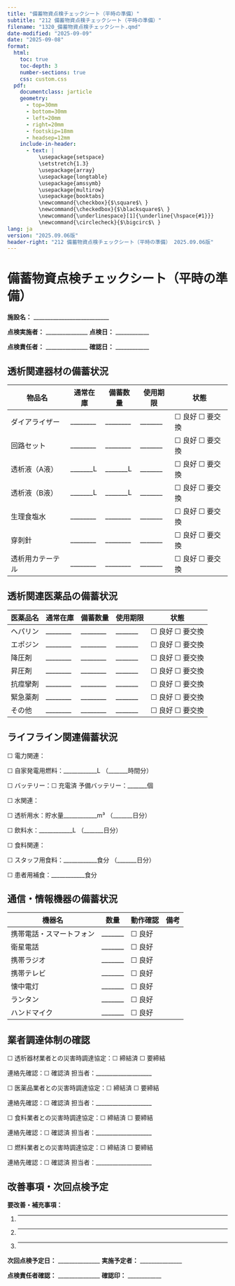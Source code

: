 ```yaml
---
title: "備蓄物資点検チェックシート（平時の準備）"
subtitle: "212 備蓄物資点検チェックシート（平時の準備）"
filename: "1320_備蓄物資点検チェックシート.qmd"
date-modified: "2025-09-09"
date: "2025-09-08"
format: 
  html:
    toc: true
    toc-depth: 3
    number-sections: true
    css: custom.css
  pdf:
    documentclass: jarticle
    geometry: 
      - top=30mm
      - bottom=30mm  
      - left=20mm
      - right=20mm
      - footskip=18mm
      - headsep=12mm
    include-in-header:
      - text: |
          \usepackage{setspace}
          \setstretch{1.3}
          \usepackage{array}
          \usepackage{longtable}
          \usepackage{amssymb}
          \usepackage{multirow}
          \usepackage{booktabs}
          \newcommand{\checkbox}{$\square$\ }
          \newcommand{\checkedbox}{$\blacksquare$\ }
          \newcommand{\underlinespace}[1]{\underline{\hspace{#1}}}
          \newcommand{\circlecheck}{$\bigcirc$\ }
lang: ja
version: "2025.09.06版"
header-right: "212 備蓄物資点検チェックシート（平時の準備） 2025.09.06版"
---
```



# 備蓄物資点検チェックシート（平時の準備）



**施設名：** ___________________________



**点検実施者：** _______________      **点検日：** ____________



**点検責任者：** _______________      **確認日：** ____________




## 透析関連器材の備蓄状況




| **物品名** | **通常在庫** | **備蓄数量** | **使用期限** | **状態** |
|------------|--------------|--------------|--------------|----------|
| ダイアライザー | ________ | ________ | _______ | ☐ 良好 ☐ 要交換 |
| 回路セット | ________ | ________ | _______ | ☐ 良好 ☐ 要交換 |
| 透析液（A液） | _______L | _______L | _______ | ☐ 良好 ☐ 要交換 |
| 透析液（B液） | _______L | _______L | _______ | ☐ 良好 ☐ 要交換 |
| 生理食塩水 | ________ | ________ | _______ | ☐ 良好 ☐ 要交換 |
| 穿刺針 | ________ | ________ | _______ | ☐ 良好 ☐ 要交換 |
| 透析用カテーテル | ________ | ________ | _______ | ☐ 良好 ☐ 要交換 |


## 透析関連医薬品の備蓄状況




| **医薬品名** | **通常在庫** | **備蓄数量** | **使用期限** | **状態** |
|------------|--------------|--------------|--------------|----------|
| ヘパリン | ________ | ________ | _______ | ☐ 良好 ☐ 要交換 |
| エポジン | ________ | ________ | _______ | ☐ 良好 ☐ 要交換 |
| 降圧剤 | ________ | ________ | _______ | ☐ 良好 ☐ 要交換 |
| 昇圧剤 | ________ | ________ | _______ | ☐ 良好 ☐ 要交換 |
| 抗痙攣剤 | ________ | ________ | _______ | ☐ 良好 ☐ 要交換 |
| 緊急薬剤 | ________ | ________ | _______ | ☐ 良好 ☐ 要交換 |
| その他 | ________ | ________ | _______ | ☐ 良好 ☐ 要交換 |


## ライフライン関連備蓄状況




☐ 電力関連：



☐ 自家発電用燃料：____________L （_______時間分）



☐ バッテリー：☐ 充電済      予備バッテリー：_______個



☐ 水関連：



☐ 透析用水：貯水量____________m³ （_______日分）



☐ 飲料水：____________L （_______日分）



☐ 食料関連：



☐ スタッフ用食料：____________食分 （_______日分）



☐ 患者用補食：____________食分




## 通信・情報機器の備蓄状況




| **機器名** | **数量** | **動作確認** | **備考** |
|------------|----------|--------------|----------|
| 携帯電話・スマートフォン | _______ | ☐ 良好 |  |
| 衛星電話 | _______ | ☐ 良好 |  |
| 携帯ラジオ | _______ | ☐ 良好 |  |
| 携帯テレビ | _______ | ☐ 良好 |  |
| 懐中電灯 | _______ | ☐ 良好 |  |
| ランタン | _______ | ☐ 良好 |  |
| ハンドマイク | _______ | ☐ 良好 |  |


## 業者調達体制の確認




☐ 透析器材業者との災害時調達協定：☐ 締結済      ☐ 要締結



連絡先確認：☐ 確認済      担当者：____________________



☐ 医薬品業者との災害時調達協定：☐ 締結済      ☐ 要締結



連絡先確認：☐ 確認済      担当者：____________________



☐ 食料業者との災害時調達協定：☐ 締結済      ☐ 要締結



連絡先確認：☐ 確認済      担当者：____________________



☐ 燃料業者との災害時調達協定：☐ 締結済      ☐ 要締結



連絡先確認：☐ 確認済      担当者：____________________




## 改善事項・次回点検予定




**要改善・補充事項：**



1. _________________________________________



2. _________________________________________



3. _________________________________________



**次回点検予定日：** _______________      **実施予定者：** _______________



**点検責任者確認：** _______________      **確認印：** ____________